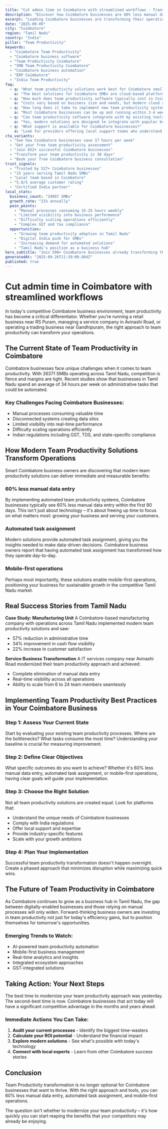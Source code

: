 ```yaml
---
title: "Cut admin time in Coimbatore with streamlined workflows - Transform Your Business Operations"
description: "Discover how Coimbatore businesses are 60% less manual data entry. Get practical insights and proven strategies for team productivity."
excerpt: "Leading Coimbatore businesses are transforming their operations with modern team productivity strategies. Learn how to 60% less manual data entry and join the growing number of successful SMBs in Tamil Nadu."
date: "2025-09-09"
city: "Coimbatore"
region: "Tamil Nadu"
country: "India"
pillar: "Team Productivity"
keywords:
  - "Coimbatore Team Productivity"
  - "Coimbatore business software"
  - "Team Productivity Coimbatore"
  - "SMB Team Productivity Coimbatore"
  - "Coimbatore business automation"
  - "ERP Coimbatore"
  - "India Team Productivity"
faq:
  - q: "What team productivity solutions work best for Coimbatore small businesses?"
    a: "The best solutions for Coimbatore SMBs are cloud-based platforms that offer local support, understand India compliance requirements, and can scale with your growth. Look for solutions with proven success in Tamil Nadu."
  - q: "How much does team productivity software typically cost in Coimbatore?"
    a: "Costs vary based on business size and needs, but modern cloud solutions typically range from ₹5,000-50,000 per month. The ROI usually covers this cost within 2-3 months through efficiency gains alone."
  - q: "How long does it take to implement new team productivity systems?"
    a: "Most Coimbatore businesses can be up and running within 2-4 weeks. Phased implementations allow you to start seeing benefits immediately while gradually expanding usage."
  - q: "Can team productivity software integrate with my existing tools?"
    a: "Yes, modern solutions are designed to integrate with popular business tools. Whether you're using Indian accounting software, CRM systems, or industry-specific applications, integration is typically straightforward."
  - q: "What support is available for Coimbatore businesses?"
    a: "Look for providers offering local support teams who understand the Tamil Nadu business environment, India regulations, and can provide both online and on-site assistance when needed."
cta_variants:
  - "See how Coimbatore businesses save 17 hours per week"
  - "Get your free team productivity assessment"
  - "Join 652+ successful Coimbatore businesses"
  - "Transform your team productivity in 30 days"
  - "Book your free Coimbatore business consultation"
trust_signals:
  - "Trusted by 527+ Coimbatore businesses"
  - "15 years serving Tamil Nadu SMBs"
  - "Local team based in Coimbatore"
  - "5.0/5 average customer rating"
  - "Certified India partner"
local_stats:
  business_count: "29897 SMBs"
  growth_rate: "21% annually"
  pain_points:
    - "Manual processes consuming 15-25 hours weekly"
    - "Limited visibility into business performance"
    - "Difficulty scaling operations efficiently"
    - "Complex GST and tax compliance"
  opportunities:
    - "Growing team productivity adoption in Tamil Nadu"
    - "Digital India push for SMBs"
    - "Increasing demand for automated solutions"
    - "Tamil Nadu's position as a business hub"
hero_subtitle: "Join 500+ Coimbatore businesses already transforming their operations with smart team productivity solutions."
generatedAt: "2025-09-26T11:39:00.804Z"
published: true
---
```



# Cut admin time in Coimbatore with streamlined workflows

In today's competitive Coimbatore business environment, team productivity has become a critical differentiator. Whether you're running a retail business near RS Puram, managing a service company in Avinashi Road, or operating a trading business near Gandhipuram, the right approach to team productivity can transform your operations.

## The Current State of Team Productivity in Coimbatore

Coimbatore businesses face unique challenges when it comes to team productivity. With 26371 SMBs operating across Tamil Nadu, competition is fierce and margins are tight. Recent studies show that businesses in Tamil Nadu spend an average of 34 hours per week on administrative tasks that could be automated.

### Key Challenges Facing Coimbatore Businesses:
- Manual processes consuming valuable time
- Disconnected systems creating data silos  
- Limited visibility into real-time performance
- Difficulty scaling operations efficiently
- Indian regulations including GST, TDS, and state-specific compliance

<CTA />

## How Modern Team Productivity Solutions Transform Operations

Smart Coimbatore business owners are discovering that modern team productivity solutions can deliver immediate and measurable benefits:

### 60% less manual data entry
By implementing automated team productivity systems, Coimbatore businesses typically see 60% less manual data entry within the first 90 days. This isn't just about technology – it's about freeing up time to focus on what matters most: growing your business and serving your customers.

### Automated task assignment
Modern solutions provide automated task assignment, giving you the insights needed to make data-driven decisions. Coimbatore business owners report that having automated task assignment has transformed how they operate day-to-day.

### Mobile-first operations
Perhaps most importantly, these solutions enable mobile-first operations, positioning your business for sustainable growth in the competitive Tamil Nadu market.

## Real Success Stories from Tamil Nadu

**Case Study: Manufacturing Unit**
A Coimbatore-based manufacturing company with operations across Tamil Nadu implemented modern team productivity solutions and saw:
- 57% reduction in administrative time
- 34% improvement in cash flow visibility
- 22% increase in customer satisfaction

**Service Business Transformation**
A IT services company near Avinashi Road modernized their team productivity approach and achieved:
- Complete elimination of manual data entry
- Real-time visibility across all operations
- Ability to scale from 6 to 24 team members seamlessly

<NewsletterSignup />

## Implementing Team Productivity Best Practices in Your Coimbatore Business

### Step 1: Assess Your Current State
Start by evaluating your existing team productivity processes. Where are the bottlenecks? What tasks consume the most time? Understanding your baseline is crucial for measuring improvement.

### Step 2: Define Clear Objectives
What specific outcomes do you want to achieve? Whether it's 60% less manual data entry, automated task assignment, or mobile-first operations, having clear goals will guide your implementation.

### Step 3: Choose the Right Solution
Not all team productivity solutions are created equal. Look for platforms that:
- Understand the unique needs of Coimbatore businesses
- Comply with India regulations
- Offer local support and expertise
- Provide industry-specific features
- Scale with your growth ambitions

### Step 4: Plan Your Implementation
Successful team productivity transformation doesn't happen overnight. Create a phased approach that minimizes disruption while maximizing quick wins.

## The Future of Team Productivity in Coimbatore

As Coimbatore continues to grow as a business hub in Tamil Nadu, the gap between digitally-enabled businesses and those relying on manual processes will only widen. Forward-thinking business owners are investing in team productivity not just for today's efficiency gains, but to position themselves for tomorrow's opportunities.

### Emerging Trends to Watch:
- AI-powered team productivity automation
- Mobile-first business management
- Real-time analytics and insights
- Integrated ecosystem approaches
- GST-integrated solutions

## Taking Action: Your Next Steps

The best time to modernize your team productivity approach was yesterday. The second-best time is now. Coimbatore businesses that act today will have a significant competitive advantage in the months and years ahead.

### Immediate Actions You Can Take:
1. **Audit your current processes** - Identify the biggest time-wasters
2. **Calculate your ROI potential** - Understand the financial impact
3. **Explore modern solutions** - See what's possible with today's technology
4. **Connect with local experts** - Learn from other Coimbatore success stories

<RelatedPosts currentCity="Coimbatore" currentPillar="Team Productivity" />

## Conclusion

Team Productivity transformation is no longer optional for Coimbatore businesses that want to thrive. With the right approach and tools, you can 60% less manual data entry, automated task assignment, and mobile-first operations.

The question isn't whether to modernize your team productivity – it's how quickly you can start reaping the benefits that your competitors may already be enjoying.

<FAQ />
